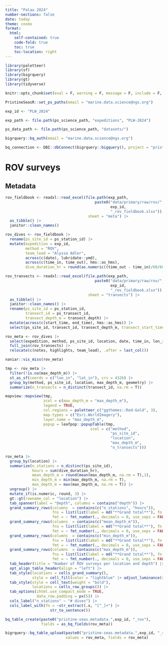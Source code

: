 ```yaml
---
title: "Palau 2024"
number-sections: false
date: today
theme: cosmo
format: 
  html:
    self-contained: true
    code-fold: true
    toc: true
    toc-location: right
---
```


```r
library(paletteer)
library(sf)
library(bigrquery)
library(gt)
library(tidyverse)

knitr::opts_chunk$set(eval = F, warning = F, message = F, include = F, echo = F)

PristineSeasR::set_ps_paths(email = "marine.data.science@ngs.org")

exp_id <- "PLW_2024"

exp_path <- file.path(ps_science_path, "expeditions", "PLW-2024")

ps_data_path <- file.path(ps_science_path, "datasets/")

bigrquery::bq_auth(email = "marine.data.science@ngs.org")

bq_connection <- DBI::dbConnect(bigrquery::bigquery(), project = "pristine-seas")
```

# ROV surveys

## Metadata

```r
rov_fieldbook <- readxl::read_excel(file.path(exp_path, 
                                        paste0("data/primary/raw/rov/",
                                               exp_id,
                                               "_rov_fieldbook.xlsx")),
                                     sheet = "meta") |> 
  as_tibble() |> 
  janitor::clean_names()

rov_dives <- rov_fieldbook |>  
  rename(ps_site_id = ps_station_id) |> 
  mutate(expedition = exp_id, 
         method = "ROV",
         team_lead = "Alyssa Adler",
         across(c(date), lubridate::ymd),
         across(c(time_in, time_out), hms::as_hms),
         dive_duration_hr = round(as.numeric((time_out - time_in)/60/60), 2))

rov_transects <- readxl::read_excel(file.path(exp_path, 
                                        paste0("data/primary/raw/rov/",
                                               exp_id,
                                               "_rov_fieldbook.xlsx")),
                                     sheet = "transects") |> 
  as_tibble() |> 
  janitor::clean_names() |> 
  rename(ps_site_id = ps_station_id,
         transect_id = ps_transect_id,
         transect_depth_m = transect_depth) |> 
  mutate(across(c(start_time, end_time), hms::as_hms)) |> 
  select(ps_site_id, transect_id, transect_depth_m, transect_start_time = start_time, transect_end_time = end_time, bottom_type, transect_notes = notes)

rov_meta <- rov_dives |>   
  select(expedition, method, ps_site_id, location, date, time_in, lon_in, lat_in, time_out, lon_out, lat_out, max_depth_m, dive_duration_hr, dive_type = type, team_lead, notes, highlights) |> 
  full_join(rov_transects) |> 
  relocate(c(notes, highlights, team_lead), .after = last_col())
```

```r
naniar::vis_miss(rov_meta)
```

```r
tmp <- rov_meta |> 
  filter(!is.na(max_depth_m)) |> 
  st_as_sf(coords = c("lon_in", "lat_in"), crs = 4326) |> 
  group_by(method, ps_site_id, location, max_depth_m, geometry) |> 
  summarize(n_transects = n_distinct(transect_id, na.rm = T))

mapview::mapview(tmp,
                 zcol = c(max_depth_m = "max_depth_m"), 
                 legend = TRUE,
                 col.regions = paletteer_c("ggthemes::Red-Gold", 3),
                 map.types = c("Esri.WorldImagery"),
                 layer.name = "max_depth_m",
                 popup = leafpop::popupTable(tmp,
                                      zcol = c("method",
                                               "ps_site_id",
                                               "location",
                                               "max_depth_m",
                                               "n_transects")))
```

```r
rov_meta |> 
  group_by(location) |> 
  summarize(n_stations = n_distinct(ps_site_id),
            hours = sum(dive_duration_hr),
            mean_depth_m = round(mean(max_depth_m, na.rm = T),1),
            min_depth_m = min(max_depth_m, na.rm = T),
            max_depth_m = max(max_depth_m, na.rm = T)) |> 
  ungroup() |> 
  mutate_if(is.numeric, round, 3) |> 
  gt::gt(rowname_col = "location") |> 
  tab_spanner(label = "Depth", columns = contains("depth")) |> 
  grand_summary_rows(columns  = contains(c("n_stations", "hours")),
                     fns = list(list(label = md("**Grand total**"), fn = "sum")),
                     fmt = ~ fmt_number(., decimals = 0, use_seps = FALSE)) |> 
  grand_summary_rows(columns  = contains(c("mean_depth_m")),
                     fns = list(list(label = md("**Grand total**"), fn = "mean")),
                     fmt = ~ fmt_number(., decimals = 0, use_seps = FALSE)) |> 
  grand_summary_rows(columns  = contains(c("min_depth_m")),
                     fns = list(list(label = md("**Grand total**"), fn = "min")),
                     fmt = ~ fmt_number(., decimals = 0, use_seps = FALSE)) |> 
  grand_summary_rows(columns  = contains(c("max_depth_m")),
                     fns = list(list(label = md("**Grand total**"), fn = "max")),
                     fmt = ~ fmt_number(., decimals = 0, use_seps = FALSE)) |> 
  tab_header(title = "Number of ROV surveys per location and depth") |> 
  opt_align_table_header(align = "left") |> 
  tab_style(locations = cells_grand_summary(),
            style = cell_fill(color = "lightblue" |> adjust_luminance(steps = +2))) |> 
  tab_style(style = cell_text(weight = "bold"),
            locations = cells_row_groups()) |> 
  tab_options(ihtml.use_compact_mode = TRUE,
              data_row.padding = px(5)) |> 
  cols_label("n_stations" ~ "# dives") |> 
  cols_label_with(fn = ~str_extract(.x, "[^_]+") |> 
                    str_to_sentence()) 
```

```r
bq_table_create(paste0("pristine-seas.metadata.",exp_id, "_rov"), 
                fields = as_bq_fields(rov_meta))

bigrquery::bq_table_upload(paste0("pristine-seas.metadata.",exp_id, "_rov"), 
                           values = rov_meta, fields = rov_meta)
```

